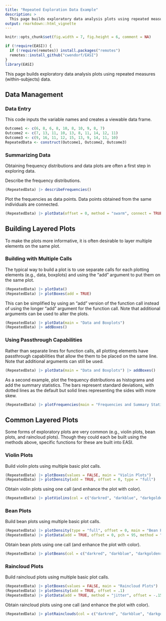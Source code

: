 ```yaml
---
title: "Repeated Exploration Data Example"
description: >
  This page builds exploratory data analysis plots using repeated measures (within-subjects) data.
output: rmarkdown::html_vignette
---
```


```r
knitr::opts_chunk$set(fig.width = 7, fig.height = 6, comment = NA)
```

```r
if (!require(EASI)) {
  if (!require(remotes)) install.packages("remotes")
  remotes::install_github("cwendorf/EASI")
}
library(EASI)
```

This page builds exploratory data analysis plots using repeated measures (within-subjects) data.

## Data Management

### Data Entry

This code inputs the variable names and creates a viewable data frame.
```r
Outcome1 <- c(6, 8, 6, 8, 10, 8, 10, 9, 8, 7)
Outcome2 <- c(7, 13, 11, 10, 13, 8, 11, 14, 12, 11)
Outcome3 <- c(9, 16, 11, 12, 15, 13, 9, 14, 11, 10)
RepeatedData <- construct(Outcome1, Outcome2, Outcome3)
```

### Summarizing Data

Obtaining frequency distributions and data plots are often a first step in exploring data.

Describe the frequency distributions.
```r
(RepeatedData) |> describeFrequencies()
```

Plot the frequencies as data points. Data points obtained from the same individuals are connected.
```r
(RepeatedData) |> plotData(offset = 0, method = "swarm", connect = TRUE)
```

## Building Layered Plots

To make the plots more informative, it is often desirable to layer multiple elements on the same plot.

### Building with Multiple Calls

The typical way to build a plot is to use separate calls for each plotting elements (e.g., data, boxplots) and using the "add" argument to put them on the same plot.
```r
(RepeatedData) |> plotData()
(RepeatedData) |> plotBoxes(add = TRUE)
```

This can be simplified by using an "add" version of the function call instead of using the longer "add" argument for the function call. Note that additional arguments can be used to alter the plots.
```r
(RepeatedData) |> plotData(main = "Data and Boxplots")
(RepeatedData) |> addBoxes()
```

### Using Passthrough Capabilities

Rather than separate lines for function calls, all plotting elements have passthrough capabilities that allow the them to be placed on the same line. Note that additional arguments can still be used.
```r
(RepeatedData) |> plotData(main = "Data and Boxplots") |> addBoxes()
```

As a second example, plot the frequency distributions as histograms and add the summary statistics. The bars represent standard deviations, with dotted lines as the default but solid lines representing the sides with more skew.
```r
(RepeatedData) |> plotFrequencies(main = "Frequencies and Summary Statistics for the Data") |> addSummary()
```

## Common Layered Plots

Some forms of exploratory plots are very common (e.g., violin plots, bean plots, and raincloud plots). Though they could each be built using the methods above, specific functions for these are built into EASI.

### Violin Plots

Build violin plots using multiple basic plot calls.
```r
(RepeatedData) |> plotBoxes(values = FALSE, main = "Violin Plots")
(RepeatedData) |> plotDensity(add = TRUE, offset = 0, type = "full")
```

Obtain violin plots using one call (and enhance the plot with color).
```r
(RepeatedData) |> plotViolins(col = c("darkred", "darkblue", "darkgoldenrod"))
```

### Bean Plots

Build bean plots using multiple basic plot calls.
```r
(RepeatedData) |> plotDensity(type = "full", offset = 0, main = "Bean Plots")
(RepeatedData) |> plotData(add = TRUE, offset = 0, pch = 95, method = "overplot")
```

Obtain bean plots using one call (and enhance the plot with color).
```r
(RepeatedData) |> plotBeans(col = c("darkred", "darkblue", "darkgoldenrod"))
```

### Raincloud Plots

Build raincloud plots using multiple basic plot calls.
```r
(RepeatedData) |> plotBoxes(values = FALSE, main = "Raincloud Plots")
(RepeatedData) |> plotDensity(add = TRUE, offset = .1)
(RepeatedData) |> plotData(add = TRUE, method = "jitter", offset = -.15)
```

Obtain raincloud plots using one call (and enhance the plot with color).
```r
(RepeatedData) |> plotRainclouds(col = c("darkred", "darkblue", "darkgoldenrod"))
```

